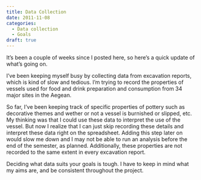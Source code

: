 ```yaml
---
title: Data Collection
date: 2011-11-08
categories:
  - Data collection
  - Goals
draft: true
---
```


It's been a couple of weeks since I posted here, so here's a quick update of what's going on.

I've been keeping myself busy by collecting data from excavation reports, which is kind of slow and tedious.
I'm trying to record the properties of vessels used for food and drink preparation and consumption from 34 major sites in the Aegean.

So far, I've been keeping track of specific properties of pottery such as decorative themes and wether or not a vessel is burnished or slipped, etc.
My thinking was that I could use these data to interpret the use of the vessel.
But now I realize that I can just skip recording these details and interpret these data right on the spreadsheet.
Adding this step later on would slow me down and I may not be able to run an analysis before the end of the semester, as planned.
Additionally, these properties are not recorded to the same extent in every excavation report.

Deciding what data suits your goals is tough.
I have to keep in mind what my aims are, and be consistent throughout the project.
